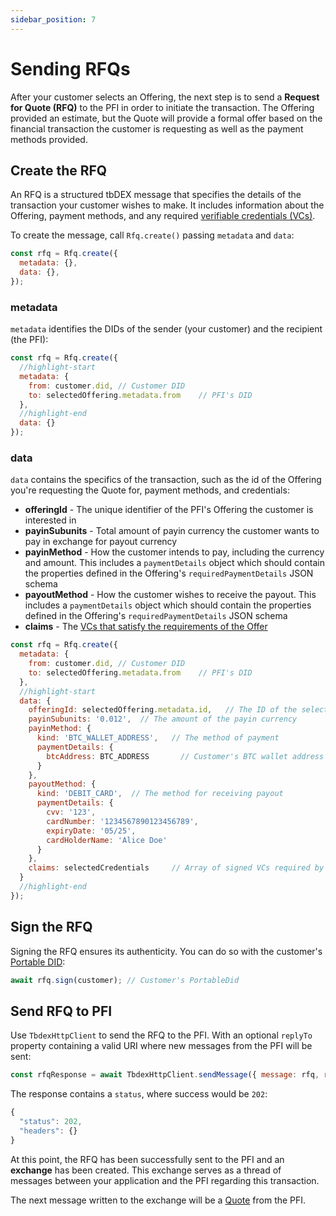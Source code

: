 ```yaml
---
sidebar_position: 7
---
```


# Sending RFQs

After your customer selects an Offering, the next step is to send a **Request for Quote (RFQ)** to the PFI in order to initiate the transaction.
The Offering provided an estimate, but the Quote will provide a formal offer based on the financial transaction the customer is requesting as well as the payment methods provided.

## Create the RFQ
An RFQ is a structured tbDEX message that specifies the details of the transaction your customer wishes to make.
It includes information about the Offering, payment methods, and any required [verifiable credentials (VCs)](/docs/tbdex/wallet/managing-credentials).

To create the message, call `Rfq.create()` passing `metadata` and `data`:

```js
const rfq = Rfq.create({
  metadata: {},
  data: {},
});
```

### metadata
`metadata` identifies the DIDs of the sender (your customer) and the recipient (the PFI):

```js
const rfq = Rfq.create({
  //highlight-start
  metadata: {
    from: customer.did, // Customer DID
    to: selectedOffering.metadata.from    // PFI's DID
  },
  //highlight-end
  data: {}
});
```

### data
`data` contains the specifics of the transaction, such as the id of the Offering you're requesting the Quote for, payment methods, and credentials:

* **offeringId** - The unique identifier of the PFI's Offering the customer is interested in
* **payinSubunits** - Total amount of payin currency the customer wants to pay in exchange for payout currency
* **payinMethod** - How the customer intends to pay, including the currency and amount. This includes a `paymentDetails` object which should contain the properties defined in the Offering's `requiredPaymentDetails` JSON schema
* **payoutMethod** - How the customer wishes to receive the payout. This includes a `paymentDetails` object which should contain the properties defined in the Offering's `requiredPaymentDetails` JSON schema
* **claims** - The [VCs that satisfy the requirements of the Offer](/docs/tbdex/wallet/managing-credentials#select-credentials-that-satisfy-requirements)

```js
const rfq = Rfq.create({
  metadata: {
    from: customer.did, // Customer DID
    to: selectedOffering.metadata.from    // PFI's DID
  },
  //highlight-start
  data: {
    offeringId: selectedOffering.metadata.id,   // The ID of the selected offering
    payinSubunits: '0.012',  // The amount of the payin currency
    payinMethod: {
      kind: 'BTC_WALLET_ADDRESS',   // The method of payment
      paymentDetails: {
        btcAddress: BTC_ADDRESS       // Customer's BTC wallet address
      }
    },
    payoutMethod: {
      kind: 'DEBIT_CARD',  // The method for receiving payout
      paymentDetails: {
        cvv: '123',
        cardNumber: '1234567890123456789',
        expiryDate: '05/25',
        cardHolderName: 'Alice Doe'
      }
    },
    claims: selectedCredentials     // Array of signed VCs required by the PFI
  }
  //highlight-end
});
```


## Sign the RFQ
Signing the RFQ ensures its authenticity. You can do so with the customer's [Portable DID](/docs/web5/build/decentralized-identifiers/how-to-create-did#portable-did):

```js
await rfq.sign(customer); // Customer's PortableDid
```

## Send RFQ to PFI
Use `TbdexHttpClient` to send the RFQ to the PFI. With an optional `replyTo` property containing a valid URI where new messages from the PFI will be sent:

```js
const rfqResponse = await TbdexHttpClient.sendMessage({ message: rfq, replyTo: 'https://tbdex.io/callback' });
```

The response contains a `status`, where success would be `202`:

```js
{
  "status": 202,
  "headers": {}
}
```

At this point, the RFQ has been successfully sent to the PFI and an **exchange** has been created.
This exchange serves as a thread of messages between your application and the PFI regarding this transaction.

The next message written to the exchange will be a [Quote](/docs/tbdex/wallet/receive-quote) from the PFI.
